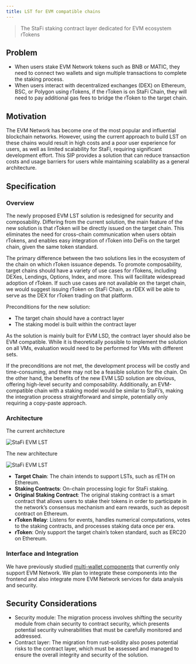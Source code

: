 ```yaml
---
title: LST for EVM compatible chains
---
```


> The StaFi staking contract layer dedicated for EVM ecosystem rTokens

## Problem

- When users stake EVM Network tokens such as BNB or MATIC, they need to connect two wallets and sign multiple transactions to complete the staking process.
- When users interact with decentralized exchanges (DEX) on Ethereum, BSC, or Polygon using rTokens, if the rToken is on StaFi Chain, they will need to pay additional gas fees to bridge the rToken to the target chain.

## Motivation

The EVM Network has become one of the most popular and influential blockchain networks. However, using the current approach to build LST on these chains would result in high costs and a poor user experience for users, as well as limited scalability for StaFi, requiring significant development effort. This SIP provides a solution that can reduce transaction costs and usage barriers for users while maintaining scalability as a general architecture.

## Specification

### Overview

The newly proposed EVM LST solution is redesigned for security and composability. Differing from the current solution, the main feature of the new solution is that rToken will be directly issued on the target chain. This eliminates the need for cross-chain communication when users obtain rTokens, and enables easy integration of rToken into DeFis on the target chain, given the same token standard.

The primary difference between the two solutions lies in the ecosystem of the chain on which rToken issuance depends. To promote composability, target chains should have a variety of use cases for rTokens, including DEXes, Lendings, Options, Index, and more. This will facilitate widespread adoption of rToken. If such use cases are not available on the target chain, we would suggest issuing rToken on StaFi Chain, as rDEX will be able to serve as the DEX for rToken trading on that platform.

Preconditions for the new solution:
- The target chain should have a contract layer
- The staking model is built within the contract layer

As the solution is mainly built for EVM LSD, the contract layer should also be EVM compatible. While it is theoretically possible to implement the solution on all VMs, evaluation would need to be performed for VMs with different sets.

If the preconditions are not met, the development process will be costly and time-consuming, and there may not be a feasible solution for the chain. On the other hand, the benefits of the new EVM LSD solution are obvious, offering high-level security and composability. Additionally, an EVM-compatible chain with a staking model would be similar to StaFi’s, making the integration process straightforward and simple, potentially only requiring a copy-paste approach.

### Architecture

The current architecture

![StaFi EVM LST](/image/lstevm-1.png)

The new architecture

![StaFi EVM LST](/image/lstevm-2.png)

- **Target Chain**: The chain intends to support LSTs, such as rETH on Ethereum.
- **Staking Contracts**: On-chain processing logic for StaFi staking.
- **Original Staking Contract**: The original staking contract is a smart contract that allows users to stake their tokens in order to participate in the network’s consensus mechanism and earn rewards, such as deposit contract on Ethereum.
- **rToken Relay**: Listens for events, handles numerical computations, votes to the staking contracts, and processes staking data once per era.
- **rToken**: Only support the target chain’s token standard, such as ERC20 on Ethereum.

### Interface and Integration

We have previously studied [multi-wallet components](https://dao.stafi.io/t/research-exploring-multi-wallet-components-for-integration-with-stafi/36) that currently only support EVM Network. We plan to integrate these components into the frontend and also integrate more EVM Network services for data analysis and security.

## Security Considerations
- Security module: The migration process involves shifting the security module from chain security to contract security, which presents potential security vulnerabilities that must be carefully monitored and addressed.
- Contract layer: The migration from rust-solidity also poses potential risks to the contract layer, which must be assessed and managed to ensure the overall integrity and security of the solution.